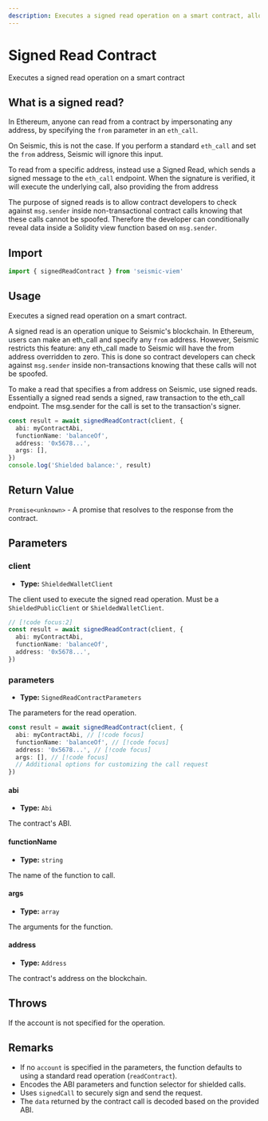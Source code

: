 ```yaml
---
description: Executes a signed read operation on a smart contract, allowing authenticated contract reads with msg.sender verification on Seismic's blockchain.
---
```


# Signed Read Contract

Executes a signed read operation on a smart contract

## What is a signed read?

In Ethereum, anyone can read from a contract by impersonating any address, by specifying the `from` parameter in an `eth_call`.

On Seismic, this is not the case. If you perform a standard `eth_call` and set the `from` address, Seismic will ignore this input.

To read from a specific address, instead use a Signed Read, which sends a signed message to the `eth_call` endpoint. When the signature is verified, it will execute the underlying call, also providing the from address

The purpose of signed reads is to allow contract developers to check against `msg.sender` inside non-transactional contract calls knowing that these calls cannot be spoofed. Therefore the developer can conditionally reveal data inside a Solidity view function based on `msg.sender`.

## Import

```ts
import { signedReadContract } from 'seismic-viem'
```

## Usage

Executes a signed read operation on a smart contract.

A signed read is an operation unique to Seismic's blockchain. In Ethereum, users can make an eth_call and specify any `from` address. However, Seismic restricts this feature: any eth_call made to Seismic will have the from address overridden to zero. This is done so contract developers can check against `msg.sender` inside non-transactions knowing that these calls will not be spoofed.

To make a read that specifies a from address on Seismic, use signed reads. Essentially a signed read sends a signed, raw transaction to the eth_call endpoint. The msg.sender for the call is set to the transaction's signer.

```ts
const result = await signedReadContract(client, {
  abi: myContractAbi,
  functionName: 'balanceOf',
  address: '0x5678...',
  args: [],
})
console.log('Shielded balance:', result)
```

## Return Value

`Promise<unknown>` - A promise that resolves to the response from the contract.

## Parameters

### client

- **Type:** `ShieldedWalletClient`

The client used to execute the signed read operation. Must be a `ShieldedPublicClient` or `ShieldedWalletClient`.

```ts
// [!code focus:2]
const result = await signedReadContract(client, {
  abi: myContractAbi,
  functionName: 'balanceOf',
  address: '0x5678...',
})
```

### parameters

- **Type:** `SignedReadContractParameters`

The parameters for the read operation.

```ts
const result = await signedReadContract(client, {
  abi: myContractAbi, // [!code focus]
  functionName: 'balanceOf', // [!code focus]
  address: '0x5678...', // [!code focus]
  args: [], // [!code focus]
  // Additional options for customizing the call request
})
```

#### abi

- **Type:** `Abi`

The contract's ABI.

#### functionName

- **Type:** `string`

The name of the function to call.

#### args

- **Type:** `array`

The arguments for the function.

#### address

- **Type:** `Address`

The contract's address on the blockchain.

## Throws

If the account is not specified for the operation.

## Remarks

- If no `account` is specified in the parameters, the function defaults to using a standard read operation (`readContract`).
- Encodes the ABI parameters and function selector for shielded calls.
- Uses `signedCall` to securely sign and send the request.
- The `data` returned by the contract call is decoded based on the provided ABI.
